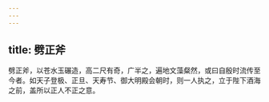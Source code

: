 ```yaml
---
---
---
```

title: 劈正斧
---




劈正斧，以苍水玉碾造，高二尺有奇，广半之，遍地文藻粲然，或曰自殷时流传至今者。如天子登极、正旦、天寿节、御大明殿会朝时，则一人执之，立于陛下酒海之前，盖所以正人不正之意。